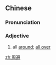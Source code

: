 ==Chinese==
{{zh-forms}}

===Pronunciation===
{{zh-pron
|m=zhōubiàn
|c=zau1 pin3
|mn=qz:chiu-phiàn/xm,zz:chiu-piàn
|cat=adj
}}

===Adjective===
{{zh-adj}}

# all [[around]]; [[all over]]

[[zh:周遍]]